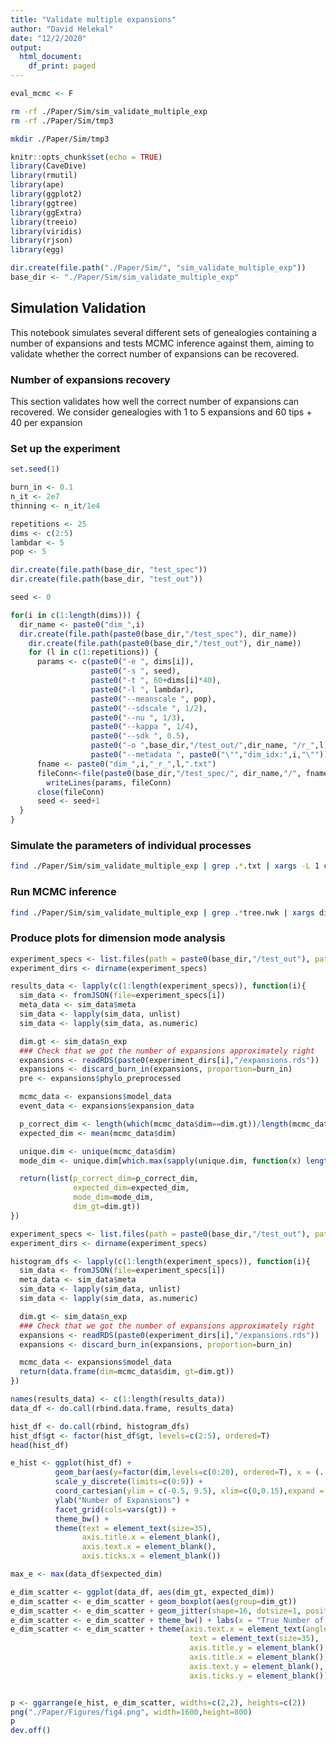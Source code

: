 ```yaml
---
title: "Validate multiple expansions"
author: "David Helekal"
date: "12/2/2020"
output:
  html_document:
    df_print: paged
---
```


```r
eval_mcmc <- F
```

```bash
rm -rf ./Paper/Sim/sim_validate_multiple_exp
rm -rf ./Paper/Sim/tmp3

mkdir ./Paper/Sim/tmp3
```

```r
knitr::opts_chunk$set(echo = TRUE)
library(CaveDive)
library(rmutil)
library(ape)
library(ggplot2)
library(ggtree)
library(ggExtra)
library(treeio)
library(viridis)
library(rjson)
library(egg)

dir.create(file.path("./Paper/Sim/", "sim_validate_multiple_exp"))
base_dir <- "./Paper/Sim/sim_validate_multiple_exp"
```
## Simulation Validation

This notebook simulates several different sets of genealogies containing a number of expansions and tests MCMC inference against them, aiming to validate whether the correct number of expansions can be recovered.

### Number of expansions recovery

This section validates how well the correct number of expansions can recovered. We consider genealogies with 1 to 5 expansions and 60 tips + 40 per expansion  

### Set up the experiment 
```r
set.seed(1)

burn_in <- 0.1
n_it <- 2e7
thinning <- n_it/1e4  

repetitions <- 25
dims <- c(2:5)
lambdar <- 5
pop <- 5
```

```r
dir.create(file.path(base_dir, "test_spec"))
dir.create(file.path(base_dir, "test_out"))

seed <- 0

for(i in c(1:length(dims))) {
  dir_name <- paste0("dim_",i)
  dir.create(file.path(paste0(base_dir,"/test_spec"), dir_name))
    dir.create(file.path(paste0(base_dir,"/test_out"), dir_name))
    for (l in c(1:repetitions)) {
      params <- c(paste0("-e ", dims[i]),
                  paste0("-s ", seed),
                  paste0("-t ", 60+dims[i]*40), 
                  paste0("-l ", lambdar),
                  paste0("--meanscale ", pop),
                  paste0("--sdscale ", 1/2),
                  paste0("--nu ", 1/3),
                  paste0("--kappa ", 1/4),
                  paste0("--sdk ", 0.5),
                  paste0("-o ",base_dir,"/test_out/",dir_name, "/r_",l),
                  paste0("--metadata ", paste0("\"","dim_idx:",i,"\""))) 
      fname <- paste0("dim_",i,"_r_",l,".txt")
      fileConn<-file(paste0(base_dir,"/test_spec/", dir_name,"/", fname))
        writeLines(params, fileConn)
      close(fileConn)
      seed <- seed+1
  }
}
```

### Simulate the parameters of individual processes
```bash
find ./Paper/Sim/sim_validate_multiple_exp | grep .*.txt | xargs -L 1 cat | parallel -j 10 --verbose --tmpdir ./Paper/Sim/tmp3 -n 11 --halt-on-error 2 eval Rscript "./Scripts/simulate_tree.R {}"
```

### Run MCMC inference 
```bash
find ./Paper/Sim/sim_validate_multiple_exp | grep .*tree.nwk | xargs dirname | parallel -j 10 --verbose --tmpdir ./Paper/Sim/tmp3 --halt-on-error 2 eval Rscript "./Scripts/run_expansions_inference_nwk.R -n 2e7 -t 2e3 --lambdar 5 -s 1 -f {}/tree.nwk -o {}"
```

### Produce plots for dimension mode analysis
```r
experiment_specs <- list.files(path = paste0(base_dir,"/test_out"), pattern=".*tree_params.json", full.names = TRUE, recursive = TRUE)
experiment_dirs <- dirname(experiment_specs)

results_data <- lapply(c(1:length(experiment_specs)), function(i){
  sim_data <- fromJSON(file=experiment_specs[i])
  meta_data <- sim_data$meta
  sim_data <- lapply(sim_data, unlist) 
  sim_data <- lapply(sim_data, as.numeric) 

  dim.gt <- sim_data$n_exp
  ### Check that we got the number of expansions approximately right  
  expansions <- readRDS(paste0(experiment_dirs[i],"/expansions.rds"))
  expansions <- discard_burn_in(expansions, proportion=burn_in)
  pre <- expansions$phylo_preprocessed

  mcmc_data <- expansions$model_data
  event_data <- expansions$expansion_data

  p_correct_dim <- length(which(mcmc_data$dim==dim.gt))/length(mcmc_data$dim)
  expected_dim <- mean(mcmc_data$dim)

  unique.dim <- unique(mcmc_data$dim)
  mode_dim <- unique.dim[which.max(sapply(unique.dim, function(x) length(which(mcmc_data$dim == x))))]

  return(list(p_correct_dim=p_correct_dim, 
              expected_dim=expected_dim, 
              mode_dim=mode_dim, 
              dim_gt=dim.gt))
})
```

```r
experiment_specs <- list.files(path = paste0(base_dir,"/test_out"), pattern=".*tree_params.json", full.names = TRUE, recursive = TRUE)
experiment_dirs <- dirname(experiment_specs)

histogram_dfs <- lapply(c(1:length(experiment_specs)), function(i){
  sim_data <- fromJSON(file=experiment_specs[i])
  meta_data <- sim_data$meta
  sim_data <- lapply(sim_data, unlist) 
  sim_data <- lapply(sim_data, as.numeric) 

  dim.gt <- sim_data$n_exp
  ### Check that we got the number of expansions approximately right  
  expansions <- readRDS(paste0(experiment_dirs[i],"/expansions.rds"))
  expansions <- discard_burn_in(expansions, proportion=burn_in)

  mcmc_data <- expansions$model_data
  return(data.frame(dim=mcmc_data$dim, gt=dim.gt))
})
```

```r
names(results_data) <- c(1:length(results_data)) 
data_df <- do.call(rbind.data.frame, results_data)

hist_df <- do.call(rbind, histogram_dfs)
hist_df$gt <- factor(hist_df$gt, levels=c(2:5), ordered=T)
head(hist_df)
```

```r

e_hist <- ggplot(hist_df) + 
          geom_bar(aes(y=factor(dim,levels=c(0:20), ordered=T), x = (..count..)/sum(..count..))) + 
          scale_y_discrete(limits=c(0:9)) + 
          coord_cartesian(ylim = c(-0.5, 9.5), xlim=c(0,0.15),expand = FALSE) +
          ylab("Number of Expansions") + 
          facet_grid(cols=vars(gt)) +
          theme_bw() +
          theme(text = element_text(size=35),  
                axis.title.x = element_blank(),
                axis.text.x = element_blank(), 
                axis.ticks.x = element_blank())

max_e <- max(data_df$expected_dim)

e_dim_scatter <- ggplot(data_df, aes(dim_gt, expected_dim))
e_dim_scatter <- e_dim_scatter + geom_boxplot(aes(group=dim_gt))
e_dim_scatter <- e_dim_scatter + geom_jitter(shape=16, dotsize=1, position=position_jitter(0.2))
e_dim_scatter <- e_dim_scatter + theme_bw() + labs(x = "True Number of Expansions", y="Expected Number of Expansions") + scale_x_discrete(limits=c(2:5)) + scale_y_continuous(limits=c(0, 12), breaks=c(0:12)) + coord_cartesian(ylim = c(-0.5, 9.5),xlim=c(1.5,5.5), expand = FALSE)
e_dim_scatter <- e_dim_scatter + theme(axis.text.x = element_text(angle = 45, hjust = 1),
                                        text = element_text(size=35),  
                                        axis.title.y = element_blank(),
                                        axis.title.x = element_blank(), 
                                        axis.text.y = element_blank(), 
                                        axis.ticks.y = element_blank())


p <- ggarrange(e_hist, e_dim_scatter, widths=c(2,2), heights=c(2))
png("./Paper/Figures/fig4.png", width=1600,height=800)
p
dev.off()
```